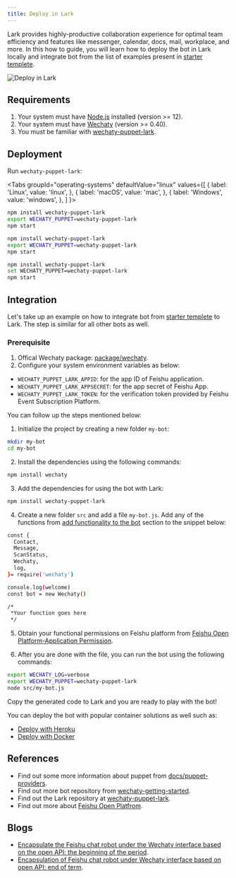```yaml
---
title: Deploy in Lark
---
```


Lark provides highly-productive collaboration experience for optimal team efficiency and features like messenger, calendar, docs, mail, workplace, and more. In this how to guide, you will learn how to deploy the bot in Lark locally and integrate bot from the list of examples present in [starter templete](https://github.com/wechaty/wechaty-getting-started).

![Deploy in Lark](../../static/img/docs/howto/IM_platform/deploy-lark.webp)

## Requirements

1. Your system must have [Node.js](https://nodejs.org/en/download/package-manager/) installed (version >= 12).
2. Your system must have [Wechaty](https://github.com/wechaty/wechaty) (version >= 0.40).
3. You must be familiar with [wechaty-puppet-lark](https://www.npmjs.com/package/wechaty-puppet-lark).

## Deployment

Run `wechaty-puppet-lark`:

<!-- MDX import -->

<Tabs
  groupId="operating-systems"
  defaultValue="linux"
  values={[
    { label: 'Linux',   value: 'linux', },
    { label: 'macOS',   value: 'mac', },
    { label: 'Windows', value: 'windows', },
  ]
}>

<TabItem value="linux">

```sh
npm install wechaty-puppet-lark
export WECHATY_PUPPET=wechaty-puppet-lark
npm start
```

</TabItem>
<TabItem value="mac">

```sh
npm install wechaty-puppet-lark
export WECHATY_PUPPET=wechaty-puppet-lark
npm start
```

</TabItem>
<TabItem value="windows">

```sh
npm install wechaty-puppet-lark
set WECHATY_PUPPET=wechaty-puppet-lark
npm start
```

</TabItem>
</Tabs>

## Integration

Let's take up an example on how to integrate bot from [starter templete](https://github.com/wechaty/wechaty-getting-started) to Lark. The step is similar for all other bots as well.

### Prerequisite

1. Offical Wechaty package: [package/wechaty](https://www.npmjs.com/package/wechaty).
2. Configure your system environment variables as below:

* `WECHATY_PUPPET_LARK_APPID`: for the app ID of Feishu application.
* `WECHATY_PUPPET_LARK_APPSECRET`: for the app secret of Feishu App.
* `WECHATY_PUPPET_LARK_TOKEN`: for the verification token provided by Feishu Event Subscription Platform.

You can follow up the steps mentioned below:

1. Initialize the project by creating a new folder `my-bot`:

```bash
mkdir my-bot
cd my-bot
```

2. Install the dependencies using the following commands:

```bash
npm install wechaty
```

3. Add the dependencies for using the bot with Lark:

```bash
npm install wechaty-puppet-lark
```

4. Create a new folder `src` and add a file `my-bot.js`. Add any of the functions from <a href="#"> add functionality to the bot</a> section to the snippet below:

```bash
const {
  Contact,
  Message,
  ScanStatus,
  Wechaty,
  log,
}= require('wechaty')

console.log(welcome)
const bot = new Wechaty()

/*
 *Your function goes here
 */
```

5. Obtain your functional permissions on Feishu platform from [Feishu Open Platform-Application Permission](https://open.feishu.cn/document/ukTMukTMukTM/uQjN3QjL0YzN04CN2cDN).

6. After you are done with the file, you can run the bot using the following commands:

```bash
export WECHATY_LOG=verbose
export WECHATY_PUPPET=wechaty-puppet-lark
node src/my-bot.js
```

Copy the generated code to Lark and you are ready to play with the bot!

You can deploy the bot with popular container solutions as well such as:

* [Deploy with Heroku](#a)
* [Deploy with Docker](#b)

## References

* Find out some more information about puppet from [docs/puppet-providers](https://wechaty.js.org/docs/puppet-providers/).
* Find out more bot repository from [wechaty-getting-started](https://github.com/wechaty/wechaty-getting-started).
* Find out the Lark repository at [wechaty-puppet-lark](https://github.com/wechaty/wechaty-puppet-lark).
* Find out more about [Feishu Open Platfrom](https://open.feishu.cn/document/ukTMukTMukTM/uUTNz4SN1MjL1UzM).

## Blogs

* [Encapsulate the Feishu chat robot under the Wechaty interface based on the open API: the beginning of the period](https://wechaty.js.org/2020/07/29/wechaty-puppet-lark-plan-blog/).
* [Encapsulation of Feishu chat robot under Wechaty interface based on open API: end of term](https://wechaty.js.org/2020/09/30/wechaty-puppet-lark-final-blog/).
